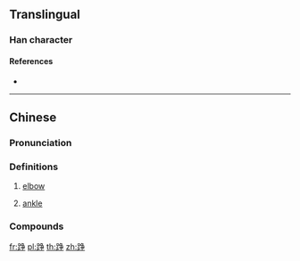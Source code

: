{{character info/new}}
==Translingual==

===Han character===
{{Han char|rn=157|rad=足|as=08|sn=15|four=|canj=RMNSD,XRMNS}}

====References====
* {{Han ref|kx=1226.091|hdz=63717.080|uh=8E2D|ud=36397}}

----

==Chinese==
{{zh-forms}}

===Pronunciation===
{{zh-pron
|m=zhēng
|c=zaang1
|cat=n
}}

===Definitions===
{{zh-hanzi}} {{tlb|zh|Cantonese}}

# {{lb|zh|anatomy}} [[elbow]]
# {{lb|zh|anatomy}} [[ankle]]

===Compounds===
{{zh-der|手踭|打包踭|高踭鞋|鞋踭|批踭|鬆踭|起踭|托手踭|腳踭}}

[[fr:踭]]
[[pl:踭]]
[[th:踭]]
[[zh:踭]]